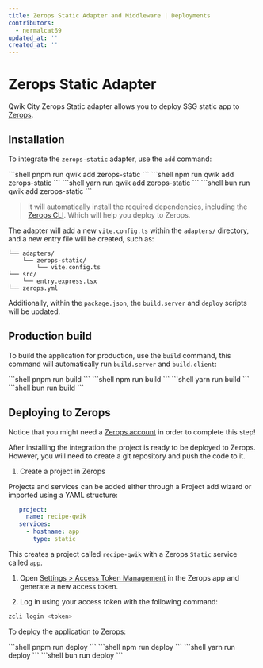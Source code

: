 ```yaml
---
title: Zerops Static Adapter and Middleware | Deployments
contributors:
  - nermalcat69
updated_at: ''
created_at: ''
---
```



# Zerops Static Adapter

Qwik City Zerops Static adapter allows you to deploy SSG static app to [Zerops](https://zerops.io/).

## Installation

To integrate the `zerops-static` adapter, use the `add` command:

<PackageManagerTabs>
<span q:slot="pnpm">
```shell
pnpm run qwik add zerops-static
```
</span>
<span q:slot="npm">
```shell
npm run qwik add zerops-static
```
</span>
<span q:slot="yarn">
```shell
yarn run qwik add zerops-static
```
</span>
<span q:slot="bun">
```shell
bun run qwik add zerops-static
```
</span>
</PackageManagerTabs>

> It will automatically install the required dependencies, including the [Zerops CLI](https://docs.zerops.io/references/cli). Which will help you deploy to Zerops.

The adapter will add a new `vite.config.ts` within the `adapters/` directory, and a new entry file will be created, such as:

```shell
└── adapters/
    └── zerops-static/
        └── vite.config.ts
└── src/
    └── entry.express.tsx
└── zerops.yml
```

Additionally, within the `package.json`, the `build.server` and `deploy` scripts will be updated.

## Production build

To build the application for production, use the `build` command, this command will automatically run `build.server` and `build.client`:

<PackageManagerTabs>
<span q:slot="pnpm">
```shell
pnpm run build
```
</span>
<span q:slot="npm">
```shell
npm run build
```
</span>
<span q:slot="yarn">
```shell
yarn run build
```
</span>
<span q:slot="bun">
```shell
bun run build
```
</span>
</PackageManagerTabs>


## Deploying to Zerops

Notice that you might need a [Zerops account](https://app.zerops.io/registration) in order to complete this step!

After installing the integration the project is ready to be deployed to Zerops. However, you will need to create a git repository and push the code to it.

1. Create a project in Zerops

Projects and services can be added either through a Project add wizard or imported using a YAML structure:

```yml
   project:
     name: recipe-qwik
   services:
     - hostname: app
       type: static
```

This creates a project called `recipe-qwik` with a Zerops `Static` service called `app`.

1. Open [Settings > Access Token Management](https://app.zerops.io/settings/token-management) in the Zerops app and generate a new access token.

2. Log in using your access token with the following command:

```bash
zcli login <token>
```

To deploy the application to Zerops:

<PackageManagerTabs>
<span q:slot="pnpm">
```shell
pnpm run deploy
```
</span>
<span q:slot="npm">
```shell
npm run deploy
```
</span>
<span q:slot="yarn">
```shell
yarn run deploy
```
</span>
<span q:slot="bun">
```shell
bun run deploy
```
</span>
</PackageManagerTabs>

